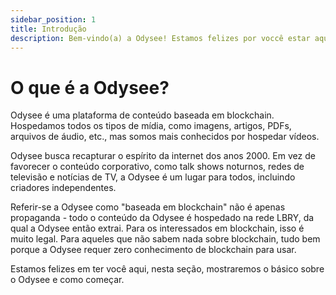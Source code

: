 ---
sidebar_position: 1
title: Introdução
description: Bem-vindo(a) a Odysee! Estamos felizes por voccê estar aqui. 
---

# O que é a Odysee?

Odysee é uma plataforma de conteúdo baseada em blockchain. Hospedamos todos os tipos de mídia, como imagens, artigos, PDFs, arquivos de áudio, etc., mas somos mais conhecidos por hospedar vídeos. 

Odysee busca recapturar o espírito da internet dos anos 2000. Em vez de favorecer o conteúdo corporativo, como talk shows noturnos, redes de televisão e notícias de TV, a Odysee é um lugar para todos, incluindo criadores independentes.

Referir-se a Odysee como "baseada em blockchain" não é apenas propaganda - todo o conteúdo da Odysee é hospedado na rede LBRY, da qual a Odysee então extrai. Para os interessados em blockchain, isso é muito legal. Para aqueles que não sabem nada sobre blockchain, tudo bem porque a Odysee requer zero conhecimento de blockchain para usar.

Estamos felizes em ter você aqui, nesta seção, mostraremos o básico sobre o Odysee e como começar.
